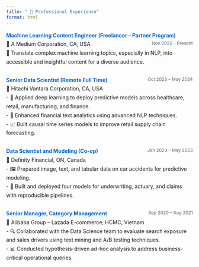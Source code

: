 ```yaml
---
title: " 💼 Professional Experience"
format: html
---
```


<!-- # 💼 Professional Experience -->

<ul class="custom-list">

<li>
<strong>Machine Learning Content Engineer (Freelancer – Partner Program)</strong> <span class="date-inline">Nov 2022 – Present</span><br>
🏢 A Medium Corporation, CA, USA<br>
📝 Translate complex machine learning topics, especially in NLP, into accessible and insightful content for a diverse audience.
</li>

<li>
<strong>Senior Data Scientist (Remote Full Time)</strong> <span class="date-inline">Oct 2023 – May 2024</span><br>
🏢 Hitachi Vantara Corporation, CA, USA<br>
- 🤖 Applied deep learning to deploy predictive models across healthcare, retail, manufacturing, and finance.<br>
- 🧠 Enhanced financial text analytics using advanced NLP techniques.<br>
- 📈 Built causal time series models to improve retail supply chain forecasting.
</li>

<li>
<strong>Data Scientist and Modeling (Co-op)</strong> <span class="date-inline">Jan 2023 – May 2023</span><br>
🏢 Definity Financial, ON, Canada<br>
- 🖼️ Prepared image, text, and tabular data on car accidents for predictive modeling.<br>
- 🚀 Built and deployed four models for underwriting, actuary, and claims with reproducible pipelines.
</li>

<li>
<strong>Senior Manager, Category Management</strong> <span class="date-inline">Sep 2020 – Aug 2021</span><br>
🏢 Alibaba Group – Lazada E-commerce, HCMC, Vietnam<br>
- 🔍 Collaborated with the Data Science team to evaluate search exposure and sales drivers using text mining and A/B testing techniques.<br>
- 📊 Conducted hypothesis-driven ad-hoc analysis to address business-critical operational queries.
</li>

</ul>

<style>
h1 {
    font-size: 28px;
    color: #2c3e50;
    margin-bottom: 20px;
    border-bottom: 2px solid #0366d6;
    padding-bottom: 10px;
}

ul.custom-list {
    list-style-type: none;
    padding-left: 0;
}

li {
    margin-bottom: 25px;
    line-height: 1.7;
    display: block;
    position: relative;
}

strong {
    color: #0366d6;
    font-weight: bold;
}

.date-inline {
    float: right;
    color: #586069;
    font-size: 0.85em;
    margin-left: 10px;
    white-space: nowrap;
}

/* Clear float after each item */
li::after {
    content: "";
    display: block;
    clear: both;
}

em {
    color: #586069;
    font-style: italic;
}

/* Responsive design */
@media (max-width: 768px) {
    .date-inline {
        float: none;
        display: block;
        margin-top: 5px;
    }
}
</style>